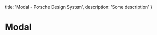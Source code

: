 
  title: 'Modal - Porsche Design System',
  description: 'Some description'
}

# Modal <ComponentStatus tagName="p-modal"></ComponentStatus>